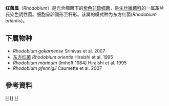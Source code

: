 {{Automatic taxobox
| taxon = Rhodobium(原核生物)
| authority = Hiraisbe, Urata and Satoh, 1995
| type_species = ''Rhodobium orientis''
| type_species_authority = Hiraishi, Urata and Satoh, 1995
}}
{{not|红细菌属}}
'''红菌属'''（''Rhodobium''）是光合细菌下的[[紫色非硫细菌|紫色非硫细菌]]，是[[生丝微菌科|生丝微菌科]]的一属革兰氏染色阴性菌。细胞呈卵圆形至杆形。该属的模式种为东方红菌(''Rhodobium orientis'')。

==下属物种==
* ''Rhodobium gokarnense'' Srinivas et al. 2007
* [[东方红菌|东方红菌]] ''Rhodobium orientis'' Hiraishi et al. 1995
* ''Rhodobium marinum'' (Imhoff 1984) Hiraishi et al. 1995	
* ''Rhodobium pfennigii'' Caumette et al. 2007

==參考資料==
{{Reflist}}

{{Taxonbar}}
[[Category:1995年描述的分类群|H]]
[[Category:紫色非硫细菌|H]]
[[Category:生丝微菌科|H]]